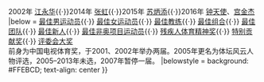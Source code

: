 {{Navbox
|name  = CCTV体坛风云年度突破奖
|title = [[CCTV体坛风云人物评选]]年度突破奖
|titlestyle = background: #DAA520
|list1= 2001年 [[中国国家足球队|中国男子足球队]]{{·}}2002年 [[江永华]]{{·}}2014年 [[张虹 (运动员)|张虹]]{{·}}2015年 [[苏炳添]]{{·}}2016年 [[钟天使]]、[[宫金杰]]
|below = {{nowrap begin}}
[[Template:CCTV体坛风云最佳男运动员|最佳男运动员]]{{·}}
[[Template:CCTV体坛风云最佳女运动员|最佳女运动员]]{{·}}
[[Template:CCTV体坛风云最佳教练|最佳教练]]{{·}}
[[Template:CCTV体坛风云最佳组合|最佳组合]]{{·}}
[[Template:CCTV体坛风云最佳团队|最佳团队]]{{·}}
[[Template:CCTV体坛风云最佳新人|最佳新人]]{{·}}
[[Template:CCTV体坛风云最佳非奥项目运动员|最佳非奥项目运动员]]{{·}}
[[Template:CCTV体坛风云残疾人体育精神奖|残疾人体育精神奖]]{{·}}
[[Template:CCTV体坛风云特别贡献奖|特别贡献奖]]{{·}}
[[Template:CCTV体坛风云评委会大奖|评委会大奖]]
<br>
前身为中国电视体育奖，于2001、2002年举办两届。2005年更名为体坛风云人物评选，2005–2013年未选，2007年暂停一届。
{{nowrap end}}
|belowstyle = background: #FFEBCD; text-align: center
}}<noinclude>
{{collapsible option}}
[[Category:中华人民共和国体育奖项模板|{{PAGENAME}}]]
</noinclude>